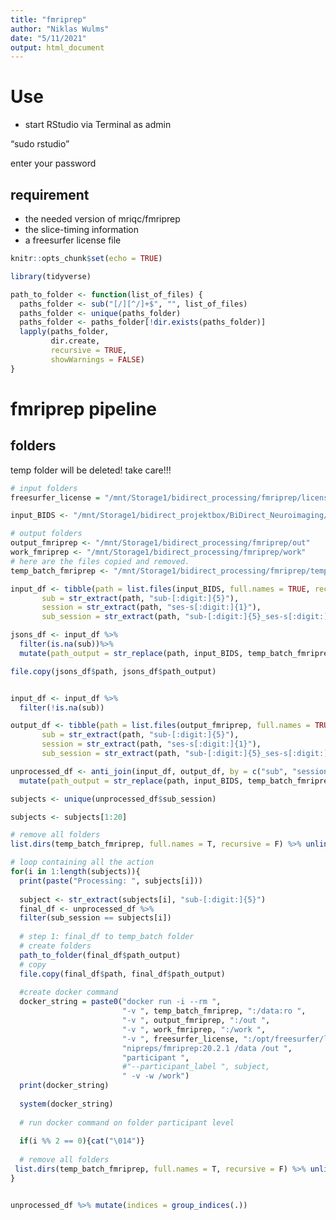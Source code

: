 ```yaml
---
title: "fmriprep"
author: "Niklas Wulms"
date: "5/11/2021"
output: html_document
---
```


# Use

- start RStudio via Terminal as admin

"sudo rstudio"

enter your password

## requirement

- the needed version of mriqc/fmriprep
- the slice-timing information
- a freesurfer license file

```r
knitr::opts_chunk$set(echo = TRUE)

library(tidyverse)

path_to_folder <- function(list_of_files) {
  paths_folder <- sub("[/][^/]+$", "", list_of_files)
  paths_folder <- unique(paths_folder)
  paths_folder <- paths_folder[!dir.exists(paths_folder)]
  lapply(paths_folder,
         dir.create,
         recursive = TRUE,
         showWarnings = FALSE)
}
```


# fmriprep pipeline

## folders

temp folder will be deleted! take care!!!

```r
# input folders
freesurfer_license = "/mnt/Storage1/bidirect_processing/fmriprep/license.txt"

input_BIDS <- "/mnt/Storage1/bidirect_projektbox/BiDirect_Neuroimaging/Bidirect_BIDS/bids/sourcedata"

# output folders
output_fmriprep <- "/mnt/Storage1/bidirect_processing/fmriprep/out"
work_fmriprep <- "/mnt/Storage1/bidirect_processing/fmriprep/work"
# here are the files copied and removed.
temp_batch_fmriprep <- "/mnt/Storage1/bidirect_processing/fmriprep/temp"

```


```r
input_df <- tibble(path = list.files(input_BIDS, full.names = TRUE, recursive = TRUE) %>% str_subset("json|nii"),
       sub = str_extract(path, "sub-[:digit:]{5}"),
       session = str_extract(path, "ses-s[:digit:]{1}"),
       sub_session = str_extract(path, "sub-[:digit:]{5}_ses-s[:digit:]{1}"))

jsons_df <- input_df %>%
  filter(is.na(sub))%>%
  mutate(path_output = str_replace(path, input_BIDS, temp_batch_fmriprep))

file.copy(jsons_df$path, jsons_df$path_output) 


input_df <- input_df %>%
  filter(!is.na(sub))
```


```r
output_df <- tibble(path = list.files(output_fmriprep, full.names = TRUE, recursive = TRUE) %>% str_subset("html"),
       sub = str_extract(path, "sub-[:digit:]{5}"),
       session = str_extract(path, "ses-s[:digit:]{1}"),
       sub_session = str_extract(path, "sub-[:digit:]{5}_ses-s[:digit:]{1}"))

unprocessed_df <- anti_join(input_df, output_df, by = c("sub", "session", "sub_session")) %>%
  mutate(path_output = str_replace(path, input_BIDS, temp_batch_fmriprep))
```


```r
subjects <- unique(unprocessed_df$sub_session)

subjects <- subjects[1:20]

# remove all folders
list.dirs(temp_batch_fmriprep, full.names = T, recursive = F) %>% unlink(., recursive = TRUE)

# loop containing all the action
for(i in 1:length(subjects)){
  print(paste("Processing: ", subjects[i]))
  
  subject <- str_extract(subjects[i], "sub-[:digit:]{5}")
  final_df <- unprocessed_df %>%
  filter(sub_session == subjects[i])
  
  # step 1: final_df to temp_batch folder
  # create folders
  path_to_folder(final_df$path_output)
  # copy
  file.copy(final_df$path, final_df$path_output)
  
  #create docker command
  docker_string = paste0("docker run -i --rm ",
                         "-v ", temp_batch_fmriprep, ":/data:ro ",
                         "-v ", output_fmriprep, ":/out ",
                         "-v ", work_fmriprep, ":/work ",
                         "-v ", freesurfer_license, ":/opt/freesurfer/license.txt:ro ",
                         "nipreps/fmriprep:20.2.1 /data /out ",
                         "participant ", 
                         #"--participant_label ", subject,
                         " -v -w /work")
  print(docker_string)
  
  system(docker_string)
  
  # run docker command on folder participant level
  
  if(i %% 2 == 0){cat("\014")}
  
  # remove all folders
 list.dirs(temp_batch_fmriprep, full.names = T, recursive = F) %>% unlink(., recursive = TRUE)
}


```


```r
```


```r
unprocessed_df %>% mutate(indices = group_indices(.))
```



```r


```


```r
```



```r

```

